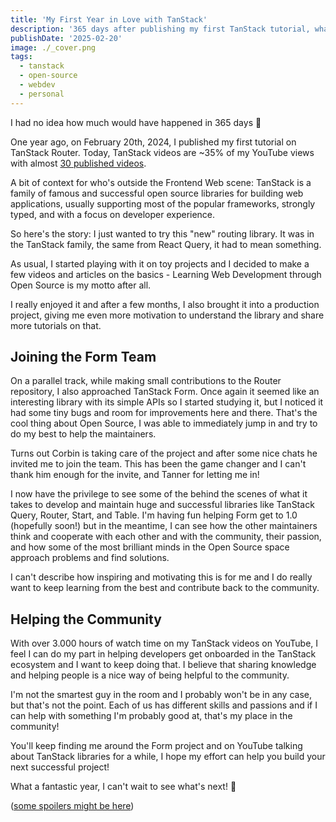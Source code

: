```yaml
---
title: 'My First Year in Love with TanStack'
description: '365 days after publishing my first TanStack tutorial, what a ride!'
publishDate: '2025-02-20'
image: ./_cover.png
tags:
  - tanstack
  - open-source
  - webdev
  - personal
---
```


I had no idea how much would have happened in 365 days 🤯

One year ago, on February 20th, 2024, I published my first tutorial on TanStack Router. Today, TanStack videos are ~35% of my YouTube views with almost [30 published videos](/tanstack).

A bit of context for who's outside the Frontend Web scene: TanStack is a family of famous and successful open source libraries for building web applications, usually supporting most of the popular frameworks, strongly typed, and with a focus on developer experience.

So here's the story: I just wanted to try this "new" routing library. It was in the TanStack family, the same from React Query, it had to mean something.

As usual, I started playing with it on toy projects and I decided to make a few videos and articles on the basics - Learning Web Development through Open Source is my motto after all.

I really enjoyed it and after a few months, I also brought it into a production project, giving me even more motivation to understand the library and share more tutorials on that.

## Joining the Form Team

On a parallel track, while making small contributions to the Router repository, I also approached TanStack Form. Once again it seemed like an interesting library with its simple APIs so I started studying it, but I noticed it had some tiny bugs and room for improvements here and there. That's the cool thing about Open Source, I was able to immediately jump in and try to do my best to help the maintainers.

Turns out Corbin is taking care of the project and after some nice chats he invited me to join the team. This has been the game changer and I can't thank him enough for the invite, and Tanner for letting me in!

I now have the privilege to see some of the behind the scenes of what it takes to develop and maintain huge and successful libraries like TanStack Query, Router, Start, and Table. I'm having fun helping Form get to 1.0 (hopefully soon!) but in the meantime, I can see how the other maintainers think and cooperate with each other and with the community, their passion, and how some of the most brilliant minds in the Open Source space approach problems and find solutions.

I can't describe how inspiring and motivating this is for me and I do really want to keep learning from the best and contribute back to the community.

## Helping the Community

With over 3.000 hours of watch time on my TanStack videos on YouTube, I feel I can do my part in helping developers get onboarded in the TanStack ecosystem and I want to keep doing that. I believe that sharing knowledge and helping people is a nice way of being helpful to the community.

I'm not the smartest guy in the room and I probably won't be in any case, but that's not the point. Each of us has different skills and passions and if I can help with something I'm probably good at, that's my place in the community!

You'll keep finding me around the Form project and on YouTube talking about TanStack libraries for a while, I hope my effort can help you build your next successful project!

What a fantastic year, I can't wait to see what's next! 🚀

([some spoilers might be here](/tanstack))
